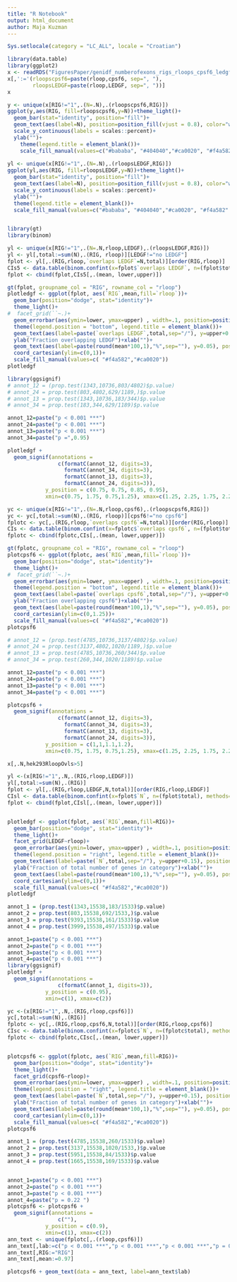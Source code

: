 ---
title: "R Notebook"
output: html_document
author: Maja Kuzman
---

```{r}
Sys.setlocale(category = "LC_ALL", locale = "Croatian")

library(data.table)
library(ggplot2)
x <- readRDS("FiguresPaper/genidf_numberofexons_rigs_rloops_cpsf6_ledgf_rloopsHEK_ENGELMANRIGSRAGS.RDS")
x[,':='(rloopscpsf6=paste(rloop,cpsf6, sep=", "),
        rloopsLEDGF=paste(rloop,LEDGF, sep=", "))]
x
```

```{r}
y <- unique(x[RIG!="1",.(N=.N),.(rloopscpsf6,RIG)])
ggplot(y,aes(RIG, fill=rloopscpsf6,y=N))+theme_light()+
  geom_bar(stat="identity", position="fill")+
  geom_text(aes(label=N), position=position_fill(vjust = 0.8), color="white", size=5)+
  scale_y_continuous(labels = scales::percent)+
  ylab("")+
    theme(legend.title = element_blank())+
    scale_fill_manual(values=c("#bababa", "#404040","#ca0020", "#f4a582" ))
  
yl <- unique(x[RIG!="1",.(N=.N),.(rloopsLEDGF,RIG)])
ggplot(yl,aes(RIG, fill=rloopsLEDGF,y=N))+theme_light()+
  geom_bar(stat="identity", position="fill")+
  geom_text(aes(label=N), position=position_fill(vjust = 0.8), color="white", size=5)+
  scale_y_continuous(labels = scales::percent)+
  ylab("")+
  theme(legend.title = element_blank())+
  scale_fill_manual(values=c("#bababa", "#404040","#ca0020", "#f4a582" ))



```

```{r}
library(gt)
library(binom)

yl <- unique(x[RIG!="1",.(N=.N,rloop,LEDGF),.(rloopsLEDGF,RIG)])
yl <- yl[,total:=sum(N),.(RIG, rloop)][LEDGF!="no LEDGF"]
fplot <- yl[,.(RIG,rloop,`overlaps LEDGF`=N,total)][order(RIG,rloop)]
CIs5 <- data.table(binom.confint(x=fplot$`overlaps LEDGF`, n=(fplot$total), methods="wilson"))
fplot <- cbind(fplot,CIs5[,.(mean, lower,upper)])

gt(fplot, groupname_col = "RIG", rowname_col = "rloop")
plotledgf <- ggplot(fplot, aes(`RIG`,mean,fill=`rloop`))+
  geom_bar(position="dodge", stat="identity")+
  theme_light()+
#  facet_grid(``~.)+ 
  geom_errorbar(aes(ymin=lower, ymax=upper) , width=.1, position=position_dodge(0.9), color="darkslategray" )+
  theme(legend.position = "bottom", legend.title = element_blank())+
  geom_text(aes(label=paste(`overlaps LEDGF`,total,sep="/"), y=upper+0.05), position=position_dodge(width=0.9))+
  ylab("Fraction overlapping LEDGF")+xlab("")+
  geom_text(aes(label=paste(round(mean*100,1),"%",sep=""), y=0.05), position=position_dodge(width=0.9))+
  coord_cartesian(ylim=c(0,1))+
  scale_fill_manual(values=c( "#f4a582","#ca0020"))
plotledgf
```


```{r}
library(ggsignif)
# annot_12 = (prop.test(1343,10736,803/4802)$p.value)
# annot_24 = prop.test(803,4802,629/1189,)$p.value
# annot_13 = prop.test(1343,10736,183/344)$p.value
# annot_34 = prop.test(183,344,629/1189)$p.value

annot_12=paste("p < 0.001 ***")
annot_24=paste("p < 0.001 ***")
annot_13=paste("p < 0.001 ***")
annot_34=paste("p =",0.95)

plotledgf + 
  geom_signif(annotations = 
                c(formatC(annot_12, digits=3),
                  formatC(annot_34, digits=3),
                  formatC(annot_13, digits=3),
                  formatC(annot_24, digits=3)), 
            y_position = c(0.75, 0.75, 0.85, 0.95), 
            xmin=c(0.75, 1.75, 0.75,1.25), xmax=c(1.25, 2.25, 1.75, 2.25))

```


```{r}

yc <- unique(x[RIG!="1",.(N=.N,rloop,cpsf6),.(rloopscpsf6,RIG)])
yc <- yc[,total:=sum(N),.(RIG, rloop)][cpsf6!="no cpsf6"]
fplotc <- yc[,.(RIG,rloop,`overlaps cpsf6`=N,total)][order(RIG,rloop)]
CIs <- data.table(binom.confint(x=fplotc$`overlaps cpsf6`, n=(fplot$total), methods="wilson"))
fplotc <- cbind(fplotc,CIs[,.(mean, lower,upper)])

gt(fplotc, groupname_col = "RIG", rowname_col = "rloop")
plotcpsf6 <- ggplot(fplotc, aes(`RIG`,mean,fill=`rloop`))+
  geom_bar(position="dodge", stat="identity")+
  theme_light()+
#  facet_grid(``~.)+ 
  geom_errorbar(aes(ymin=lower, ymax=upper) , width=.1, position=position_dodge(0.9), color="darkslategray" )+
  theme(legend.position = "bottom", legend.title = element_blank())+
  geom_text(aes(label=paste(`overlaps cpsf6`,total,sep="/"), y=upper+0.05), position=position_dodge(width=0.9))+
  ylab("Fraction overlapping cpsf6")+xlab("")+
  geom_text(aes(label=paste(round(mean*100,1),"%",sep=""), y=0.05), position=position_dodge(width=0.9))+
  coord_cartesian(ylim=c(0,1.25))+
  scale_fill_manual(values=c( "#f4a582","#ca0020"))
plotcpsf6
```
```{r}

# annot_12 = (prop.test(4785,10736,3137/4802)$p.value)
# annot_24 = prop.test(3137,4802,1020/1189,)$p.value
# annot_13 = prop.test(4785,10736,260/344)$p.value
# annot_34 = prop.test(260,344,1020/1189)$p.value

annot_12=paste("p < 0.001 ***")
annot_24=paste("p < 0.001 ***")
annot_13=paste("p < 0.001 ***")
annot_34=paste("p < 0.001 ***")

plotcpsf6 + 
  geom_signif(annotations = 
                c(formatC(annot_12, digits=3),
                  formatC(annot_34, digits=3),
                  formatC(annot_13, digits=3),
                  formatC(annot_24, digits=3)), 
            y_position = c(1,1,1.1,1.2), 
            xmin=c(0.75, 1.75, 0.75,1.25), xmax=c(1.25, 2.25, 1.75, 2.25))
```




```{r}
x[,.N,hek293RloopOvls>5]

```

```{r, fig.height=7, fig.width=7}
yl <-(x[RIG!="1",.N,.(RIG,rloop,LEDGF)])
yl[,total:=sum(N),.(RIG)]
fplot <- yl[,.(RIG,rloop,LEDGF,N,total)][order(RIG,rloop,LEDGF)]
CIsl <- data.table(binom.confint(x=fplot$`N`, n=(fplot$total), methods="wilson"))
fplot <- cbind(fplot,CIsl[,.(mean, lower,upper)])


plotledgf <- ggplot(fplot, aes(`RIG`,mean,fill=RIG))+
  geom_bar(position="dodge", stat="identity")+
  theme_light()+
  facet_grid(LEDGF~rloop)+ 
  geom_errorbar(aes(ymin=lower, ymax=upper) , width=.1, position=position_dodge(0.9), color="darkslategray" )+
  theme(legend.position = "right", legend.title = element_blank())+
  geom_text(aes(label=paste(`N`,total,sep="/"), y=upper+0.15), position=position_dodge(width=0.9))+
  ylab("Fraction of total number of genes in category")+xlab("")+
  geom_text(aes(label=paste(round(mean*100,1),"%",sep=""), y=0.05), position=position_dodge(width=0.9))+
  coord_cartesian(ylim=c(0,1))+
  scale_fill_manual(values=c( "#f4a582","#ca0020"))
plotledgf

annot_1 = (prop.test(1343,15538,183/1533)$p.value)
annot_2 = prop.test(803,15538,692/1533,)$p.value
annot_3 = prop.test(9393,15538,161/1533)$p.value
annot_4 = prop.test(3999,15538,497/1533)$p.value

annot_1=paste("p < 0.001 ***")
annot_2=paste("p < 0.001 ***")
annot_3=paste("p < 0.001 ***")
annot_4=paste("p < 0.001 ***")
library(ggsignif)
plotledgf + 
  geom_signif(annotations = 
                c(formatC(annot_1, digits=3)), 
            y_position = c(0.95), 
            xmin=c(1), xmax=c(2))

```



```{r, fig.height=7, fig.width=7}
yc <-(x[RIG!="1",.N,.(RIG,rloop,cpsf6)])
yc[,total:=sum(N),.(RIG)]
fplotc <- yc[,.(RIG,rloop,cpsf6,N,total)][order(RIG,rloop,cpsf6)]
CIsc <- data.table(binom.confint(x=fplotc$`N`, n=(fplotc$total), methods="wilson"))
fplotc <- cbind(fplotc,CIsc[,.(mean, lower,upper)])


plotcpsf6 <- ggplot(fplotc, aes(`RIG`,mean,fill=RIG))+
  geom_bar(position="dodge", stat="identity")+
  theme_light()+
  facet_grid(cpsf6~rloop)+ 
  geom_errorbar(aes(ymin=lower, ymax=upper) , width=.1, position=position_dodge(0.9), color="darkslategray" )+
  theme(legend.position = "right", legend.title = element_blank())+
  geom_text(aes(label=paste(`N`,total,sep="/"), y=upper+0.15), position=position_dodge(width=0.9))+
  ylab("Fraction of total number of genes in category")+xlab("")+
  geom_text(aes(label=paste(round(mean*100,1),"%",sep=""), y=0.05), position=position_dodge(width=0.9))+
  coord_cartesian(ylim=c(0,1))+
  scale_fill_manual(values=c( "#f4a582","#ca0020"))
plotcpsf6

annot_1 = (prop.test(4785,15538,260/1533)$p.value)
annot_2 = prop.test(3137,15538,1020/1533,)$p.value
annot_3 = prop.test(5951,15538,84/1533)$p.value
annot_4 = prop.test(1665,15538,169/1533)$p.value


annot_1=paste("p < 0.001 ***")
annot_2=paste("p < 0.001 ***")
annot_3=paste("p < 0.001 ***")
annot_4=paste("p = 0.22 ")
plotcpsf6 <- plotcpsf6 + 
  geom_signif(annotations = 
                c(""), 
            y_position = c(0.9), 
            xmin=c(1), xmax=c(2))
ann_text <- unique(fplotc[,.(rloop,cpsf6)])
ann_text[,lab:=c("p < 0.001 ***","p < 0.001 ***","p < 0.001 ***","p = 0.22")]
ann_text[,RIG:="RIG"]
ann_text[,mean:=0.97]

plotcpsf6 + geom_text(data = ann_text, label=ann_text$lab)

```




